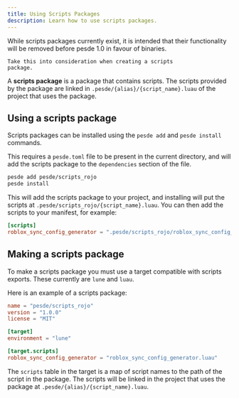```yaml
---
title: Using Scripts Packages
description: Learn how to use scripts packages.
---
```



<Aside type="caution">
    While scripts packages currently exist, it is intended that their functionality will be removed
	before pesde 1.0 in favour of binaries. 
    
    Take this into consideration when creating a scripts
	package.

</Aside>

A **scripts package** is a package that contains scripts. The scripts provided
by the package are linked in `.pesde/{alias}/{script_name}.luau` of the project
that uses the package.

## Using a scripts package

Scripts packages can be installed using the `pesde add` and `pesde install`
commands.

This requires a `pesde.toml` file to be present in the current directory, and
will add the scripts package to the `dependencies` section of the file.

```sh
pesde add pesde/scripts_rojo
pesde install
```

This will add the scripts package to your project, and installing will put the
scripts at `.pesde/scripts_rojo/{script_name}.luau`. You can then add the scripts
to your manifest, for example:

```toml title="pesde.toml"
[scripts]
roblox_sync_config_generator = ".pesde/scripts_rojo/roblox_sync_config_generator.luau"
```

## Making a scripts package

To make a scripts package you must use a target compatible with scripts exports.
These currently are `lune` and `luau`.

Here is an example of a scripts package:

```toml title="pesde.toml"
name = "pesde/scripts_rojo"
version = "1.0.0"
license = "MIT"

[target]
environment = "lune"

[target.scripts]
roblox_sync_config_generator = "roblox_sync_config_generator.luau"
```

The `scripts` table in the target is a map of script names to the path of the
script in the package. The scripts will be linked in the project that uses the
package at `.pesde/{alias}/{script_name}.luau`.
